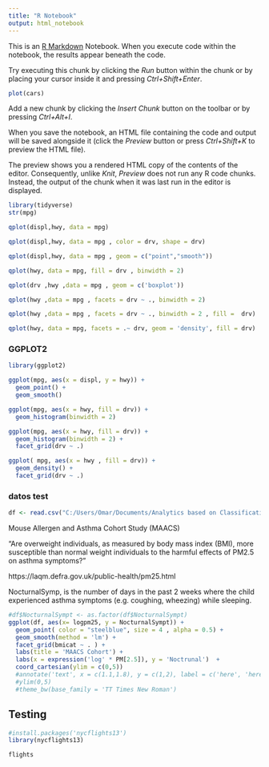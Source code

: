 ```yaml
---
title: "R Notebook"
output: html_notebook
---
```


This is an [R Markdown](http://rmarkdown.rstudio.com) Notebook. When you execute code within the notebook, the results appear beneath the code. 

Try executing this chunk by clicking the *Run* button within the chunk or by placing your cursor inside it and pressing *Ctrl+Shift+Enter*. 

```r
plot(cars)
```



Add a new chunk by clicking the *Insert Chunk* button on the toolbar or by pressing *Ctrl+Alt+I*.

When you save the notebook, an HTML file containing the code and output will be saved alongside it (click the *Preview* button or press *Ctrl+Shift+K* to preview the HTML file).

The preview shows you a rendered HTML copy of the contents of the editor. Consequently, unlike *Knit*, *Preview* does not run any R code chunks. Instead, the output of the chunk when it was last run in the editor is displayed.
```r
library(tidyverse)
str(mpg)
```

```r
qplot(displ,hwy, data = mpg)
```

```r
qplot(displ,hwy, data = mpg , color = drv, shape = drv)
```

```r
qplot(displ,hwy, data = mpg , geom = c("point","smooth"))
```

```r
qplot(hwy, data = mpg, fill = drv , binwidth = 2)
```


```r
qplot(drv ,hwy ,data = mpg , geom = c('boxplot'))
```

```r
qplot(hwy ,data = mpg , facets = drv ~ ., binwidth = 2)
```

```r
qplot(hwy ,data = mpg , facets = drv ~ ., binwidth = 2 , fill =  drv)
```

```r
qplot(hwy, data = mpg, facets = .~ drv, geom = 'density', fill = drv)
``` 

### GGPLOT2

```r
library(ggplot2)
```

```r
ggplot(mpg, aes(x = displ, y = hwy)) + 
  geom_point() + 
  geom_smooth()
```

```r
ggplot(mpg, aes(x = hwy, fill = drv)) + 
  geom_histogram(binwidth = 2)
```

```r
ggplot(mpg, aes(x = hwy, fill = drv)) + 
  geom_histogram(binwidth = 2) + 
  facet_grid(drv ~ .)
```

```r

ggplot( mpg, aes(x = hwy , fill = drv)) + 
  geom_density() + 
  facet_grid(drv ~ .)
```

### datos test 

```r
df <- read.csv("C:/Users/Omar/Documents/Analytics based on Classification and Regression Trees/bmi_pm25_no2_sim.csv")
```


Mouse Allergen and Asthma Cohort Study (MAACS)

“Are overweight individuals, as measured by body mass index (BMI), more susceptible than normal weight individuals to the harmful effects of PM2.5 on asthma symptoms?”

https://laqm.defra.gov.uk/public-health/pm25.html

NocturnalSymp, is the number of days in the past 2 weeks where the child experienced asthma symptoms (e.g. coughing, wheezing) while sleeping.

```r
#df$NocturnalSympt <- as.factor(df$NocturnalSympt)
ggplot(df, aes(x= logpm25, y = NocturnalSympt)) + 
  geom_point( color = "steelblue", size = 4 , alpha = 0.5) + 
  geom_smooth(method = 'lm') + 
  facet_grid(bmicat ~ . ) + 
  labs(title = 'MAACS Cohort') + 
  labs(x = expression('log' * PM[2.5]), y = 'Noctrunal')  + 
  coord_cartesian(ylim = c(0,5)) 
  #annotate('text', x = c(1.1,1.8), y = c(1,2), label = c('here', 'here2') , color = c('red', 'blue') )
  #ylim(0,5)
  #theme_bw(base_family = 'TT Times New Roman')
```
## Testing 

```r
#install.packages('nycflights13')
library(nycflights13)
```

```r
flights
```


